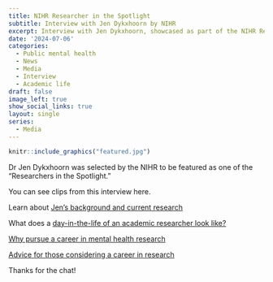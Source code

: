 ---
title: NIHR Researcher in the Spotlight
subtitle: Interview with Jen Dykxhoorn by NIHR
excerpt: Interview with Jen Dykxhoorn, showcased as part of the NIHR Researcher in the Spotlight campaign. 
date: '2024-07-06'
categories:
  - Public mental health
  - News
  - Media 
  - Interview
  - Academic life
draft: false
image_left: true
show_social_links: true
layout: single
series:
  - Media
---

```{r, echo=FALSE, out.width="100%", fig.align = 'center', fig.cap=" "}
knitr::include_graphics("featured.jpg")
```

Dr Jen Dykxhoorn was selected by the NIHR to be featured as one of the "Researchers in the Spotlight." 

You can see clips from this interview here. 

Learn about [Jen's background and current research](https://www.linkedin.com/posts/nihr-community_researcherinthespotlight-ugcPost-7194713183377399812-QXWJ?utm_source=share&utm_medium=member_desktop)

What does a [day-in-the-life of an academic researcher look like?](https://www.linkedin.com/feed/update/urn:li:activity:7197332259450818561/) 

[Why pursue a career in mental health research](https://www.linkedin.com/posts/nihr-community_researcherinthespotlight-activity-7222571379055894528-lMDY/?utm_source=share&utm_medium=member_desktop)

[Advice for those considering a career in research](https://www.linkedin.com/posts/jen-dykxhoorn_researcherinthespotlight-activity-7224513988661768193-Ij6B?utm_source=share&utm_medium=member_desktop)

Thanks for the chat! 
